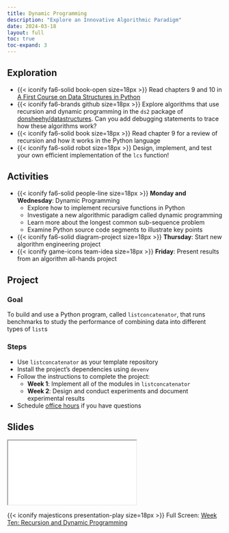 ```yaml
---
title: Dynamic Programming
description: "Explore an Innovative Algorithmic Paradigm"
date: 2024-03-18
layout: full
toc: true
toc-expand: 3
---
```


## Exploration

- {{< iconify fa6-solid book-open size=18px >}} Read chapters 9 and 10 in [A
First Course on Data Structures in
Python](https://donsheehy.github.io/datastructures/)
- {{< iconify fa6-brands github size=18px >}} Explore algorithms that use recursion and dynamic
programming in the `ds2` package of
[donsheehy/datastructures](https://github.com/donsheehy/datastructures/). Can
you add debugging statements to trace how these algorithms work?
- {{< iconify fa6-solid book size=18px >}} Read chapter 9 for a review of
recursion and how it works in the Python language
- {{< iconify fa6-solid robot size=18px >}} Design, implement, and test your own
efficient implementation of the `lcs` function!

## Activities

- {{< iconify fa6-solid people-line size=18px >}} **Monday and Wednesday**:
Dynamic Programming
  - Explore how to implement recursive functions in Python
  - Investigate a new algorithmic paradigm called dynamic programming
  - Learn more about the longest common sub-sequence problem
  - Examine Python source code segments to illustrate key points
- {{< iconify fa6-solid diagram-project size=18px >}} **Thursday**: Start new algorithm engineering project
- {{< iconify game-icons team-idea size=18px >}} **Friday**: Present results from an algorithm all-hands project

## Project

### Goal

To build and use a Python program, called `listconcatenator`, that runs benchmarks to
study the performance of combining data into different types of `list`s

### Steps

- Use `listconcatenator` as your template repository
- Install the project's dependencies using `devenv`
- Follow the instructions to complete the project:
  - **Week 1**: Implement all of the modules in `listconcatenator`
  - **Week 2**: Design and conduct experiments and document experimental results
- Schedule [office hours](https://www.gregorykapfhammer.com/schedule/) if you
have questions

## Slides

```{=html}
<iframe class="slide-deck" src="../../slides/weekten/"></iframe>
```

{{< iconify majesticons presentation-play size=18px >}} Full Screen: [Week Ten: Recursion and Dynamic Programming](../../slides/weekten/)
